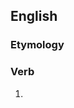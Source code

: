==English==

===Etymology===
{{suffix|en|proceed|eth}}

===Verb===
{{head|en|verb form}}

# {{en-archaic third-person singular of|proceed}}